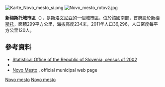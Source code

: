 [[Image:Karte_Novo_mesto_si.png|right]]
[[Image:Novo_mesto_rotovž.jpg|right]]
{{coord|45|48|N|15|10|E|region:SI_type:adm1st|display=title}}

'''新梅斯托城市區'''（{{lang-sl|Mestna občina Novo mesto}}），是[[斯洛文尼亞|斯洛文尼亞]]的一個[[城市區|城市區]]，位於該國南部，首府設於[[新梅斯托|新梅斯托]]，面積299平方公里，海拔高度234米，2011年人口36,296，人口密度每平方公里120人。

==參考資料==
* [http://www.stat.si/popis2002/en/ Statistical Office of the Republic of Slovenia, census of 2002] {{Wayback|url=http://www.stat.si/popis2002/en/ |date=20161218144633 }}
* {{url|http://www.novomesto.si}}
* [http://www.novomesto.si/ Novo Mesto] {{Wayback|url=http://www.novomesto.si/ |date=20010907113026 }}, official municipal web page

{{Slovenia-geo-stub}}
[[Category:斯洛文尼亞城市區|Novo mesto]]
[[Category:下卡尼奧拉|Novo mesto]]